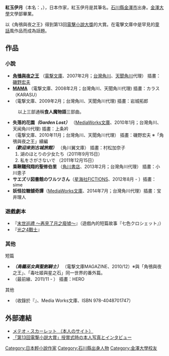 {{blpunsourced|time=2019-02-11T09:26:09+00:00}}
{{Japanese|japanese= 紅玉 いづき（紅玉 伊月）|kana= こうぎょくいづき|romaji=Kōgyoku Izuki}}
'''紅玉伊月'''（本名：{{lang|ja|紅玉 いづき}}，{{bd|1984年|catIdx=Kougyoku Izuki}}），日本作家，紅玉伊月是其筆名。[[石川縣|石川縣]][[金澤市|金澤市]]出身。[[金澤大學|金澤大學]]文學部畢業。

以《角鴞與夜之王》得到第13回[[電擊小說大獎|電擊小說大獎]]的大賞。在電擊文庫中是罕見的[[童話|童話]]風作品而成為話題。

==作品==
===小說===
* '''[[角鴞與夜之王|角鴞與夜之王]]''' （[[電撃文庫|電撃文庫]]、2007年2月；[[台灣角川|台灣角川]]、[[天聞角川|天聞角川]]代理） 插畫：[[磯野宏夫|磯野宏夫]]
* '''[[MAMA|MAMA]]''' （電撃文庫、2008年2月；台灣角川、天聞角川代理) 插畫：カラス（KARASU）
* '''{{link-ja|雪螳螂|雪蟷螂}}''' （電撃文庫、2009年2月；台灣角川、天聞角川代理) 插畫：岩城拓郎
:以上三部通稱'''食人魔物語'''三部曲。
* '''失落的花園''（Garden Lost）''''' （[[MediaWorks文庫|MediaWorks文庫]]、2010年1月；台灣角川、天闻角川代理) 插畫：上条衿
* '''{{link-ja|毒吐姬與星之石|毒吐姫と星の石}}''' （電撃文庫、2010年11月；台灣角川、天聞角川代理） 插畫：磯野宏夫 ※「角鴞與夜之王」續編
* '''{{lang|ja|ようこそ、古城ホテルへ}}''（歡迎來到古城旅館）''''' （角川翼文庫） 插畫：村松加奈子
*#湖のほとりの少女たち（2011年9月15日）
*#私をさがさないで （2011年12月15日）
* '''乘鞦韆飛翔的聖修伯里''' （[[角川書店|角川書店]]、2013年2月；台灣角川代理） 插畫：小川恵子
* '''サエズリ図書館のワルツさん'''（[[星海社|星海社]]FICTIONS、2012年8月 - ）插畫：sime
* '''妖怪拉糖舖奇譚'''（[[MediaWorks文庫|MediaWorks文庫]]、2014年7月；台灣角川代理）插畫：宝井理人

===遊戲劇本===
* 『[[末世巡禮_～再見了月之廢墟～|末世巡禮 ～再見了月之廢墟～]]』（遊戲內的短篇故事『七色クロシェット』）
* 『[[光之4戰士|光之4戰士]]』

===其他===
;短篇
* '''{{lang|ja|鳥籠巫女と聖剣の騎士}}''（鳥籠巫女與聖劍騎士）''''' （電撃文庫MAGAZINE、2010/12）※與「角鴞與夜之王」、「毒吐姬與星之石」同一世界的番外篇。
* '''{{lang|ja|青春離婚}}''' （最前線、2011/11 - ） 插畫：HERO
;其他
*{{lang|ja|２Ｂの黒髪}}（收錄於『{{lang|ja|１９－ナインティーン－}}』、Media Works文庫、ISBN 978-4048701747）

==外部連結==
* [http://red.s137.xrea.com/ メテオ・スカーレット （本人のサイト）]
* [https://web.archive.org/web/20070211060452/http://www.yomiuri.co.jp/book/news/20061114bk05.htm 「第13回電撃小説大賞」授賞式時の本人写真とインタビュー]

{{Authority control}}
{{DEFAULTSORT:Kougyoku Izuki}}
{{電擊小說大獎}}
[[Category:日本輕小說作家|Category:日本輕小說作家]]
[[Category:石川縣出身人物|Category:石川縣出身人物]]
[[Category:金澤大學校友|Category:金澤大學校友]]